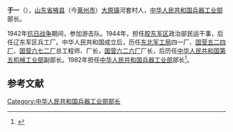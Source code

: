 {{noteTA
|1=于一
}}
'''于一'''（{{bd|1925年||1994年|catIdx=}}），[[山东省|山东省]][[掖县|掖县]]（今[[莱州市|莱州市]]）[[大原镇|大原镇]]河套村人，[[中华人民共和国兵器工业部|中华人民共和国兵器工业部]]部长。

1942年[[抗日战争|抗日战争]]期间，参加游击队。1944年，担任[[胶东军区|胶东军区]]政治部民运干事，后任辽东军区兵工厂。中华人民共和国成立后，历任[[东北军工局|东北军工局]]四一厂、[[国营五二四厂|国营五二四厂]]、[[国营六七二厂|国营六七二厂]]总工程师、厂长，[[国营六二六厂|国营六二六厂]]厂长，后历任[[中华人民共和国第五机械工业部|中华人民共和国第五机械工业部]]副部长。1982年担任[[中华人民共和国兵器工业部|中华人民共和国兵器工业部]]部长<ref>{{cite book|author=当代中国丛书编辑部|title=《当代中国的兵器工业》|year=1993年|publisher=当代中国出版社|pages=600页}}</ref>。

==参考文献==
{{reflist}}

{{中国政治人物小作品}}
{{第5届国务院}}
{{第6届国务院}}

[[Category:中华人民共和国兵器工业部部长|Category:中华人民共和国兵器工业部部长]]